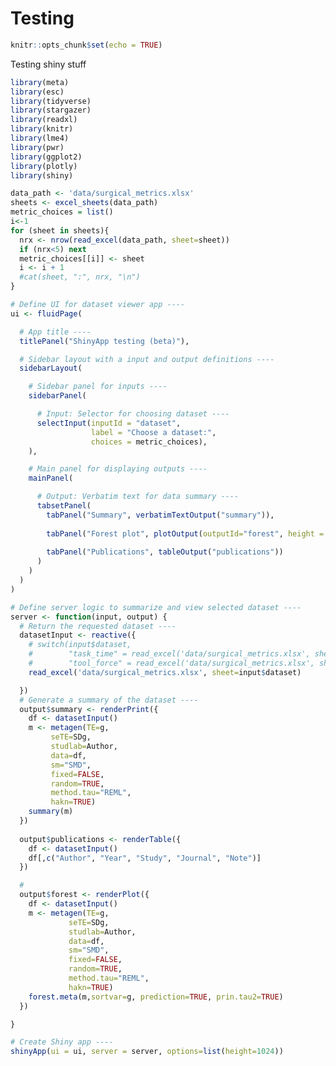 # **Testing**

```r
knitr::opts_chunk$set(echo = TRUE)
```


Testing shiny stuff



```r
library(meta)
library(esc)
library(tidyverse)
library(stargazer)
library(readxl)
library(knitr)
library(lme4)
library(pwr)
library(ggplot2)
library(plotly)
library(shiny)
```

```r
data_path <- 'data/surgical_metrics.xlsx'
sheets <- excel_sheets(data_path)
metric_choices = list()
i<-1
for (sheet in sheets){
  nrx <- nrow(read_excel(data_path, sheet=sheet))
  if (nrx<5) next
  metric_choices[[i]] <- sheet
  i <- i + 1
  #cat(sheet, ":", nrx, "\n")
}
```


```r

# Define UI for dataset viewer app ----
ui <- fluidPage(

  # App title ----
  titlePanel("ShinyApp testing (beta)"),

  # Sidebar layout with a input and output definitions ----
  sidebarLayout(

    # Sidebar panel for inputs ----
    sidebarPanel(

      # Input: Selector for choosing dataset ----
      selectInput(inputId = "dataset",
                  label = "Choose a dataset:",
                  choices = metric_choices),
    ),

    # Main panel for displaying outputs ----
    mainPanel(

      # Output: Verbatim text for data summary ----
      tabsetPanel(
        tabPanel("Summary", verbatimTextOutput("summary")),
      
        tabPanel("Forest plot", plotOutput(outputId="forest", height = 720, width = 640)),
        
        tabPanel("Publications", tableOutput("publications"))
      )
    )
  )
)

# Define server logic to summarize and view selected dataset ----
server <- function(input, output) {
  # Return the requested dataset ----
  datasetInput <- reactive({
    # switch(input$dataset,
    #        "task_time" = read_excel('data/surgical_metrics.xlsx', sheet='task_time'),
    #        "tool_force" = read_excel('data/surgical_metrics.xlsx', sheet='tool_force'))
    read_excel('data/surgical_metrics.xlsx', sheet=input$dataset)

  })
  # Generate a summary of the dataset ----
  output$summary <- renderPrint({
    df <- datasetInput()
    m <- metagen(TE=g,
         seTE=SDg,
         studlab=Author,
         data=df,
         sm="SMD",
         fixed=FALSE,
         random=TRUE,
         method.tau="REML",
         hakn=TRUE)
    summary(m)
  })
  
  output$publications <- renderTable({
    df <- datasetInput()
    df[,c("Author", "Year", "Study", "Journal", "Note")]
  })

  #
  output$forest <- renderPlot({
    df <- datasetInput()
    m <- metagen(TE=g,
             seTE=SDg,
             studlab=Author,
             data=df,
             sm="SMD",
             fixed=FALSE,
             random=TRUE,
             method.tau="REML",
             hakn=TRUE)
    forest.meta(m,sortvar=g, prediction=TRUE, prin.tau2=TRUE)
  })

}

# Create Shiny app ----
shinyApp(ui = ui, server = server, options=list(height=1024))
```

